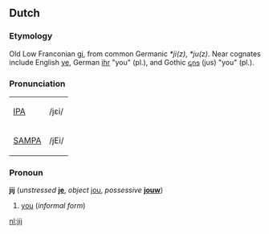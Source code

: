 ==Dutch==
===Etymology===
Old Low Franconian [[gi]], from common Germanic ''*ji(z)'', ''*ju(z)''.  Near cognates include English [[ye]], German [[ihr]] "you" (pl.), and Gothic [[𐌾𐌿𐍃]] (jus) "you" (pl.).

===Pronunciation===
{| border=1 cellpadding=5
| [[w:IPA|IPA]] || /jɛi/
|-
| [[w:SAMPA|SAMPA]] || /jEi/
|}

===Pronoun===
'''jij''' (''unstressed'' '''[[je]]''', ''object'' [[jou]], ''possessive'' '''[[jouw]]''')
#[[you]] (''informal form'')

[[nl:jij]]
